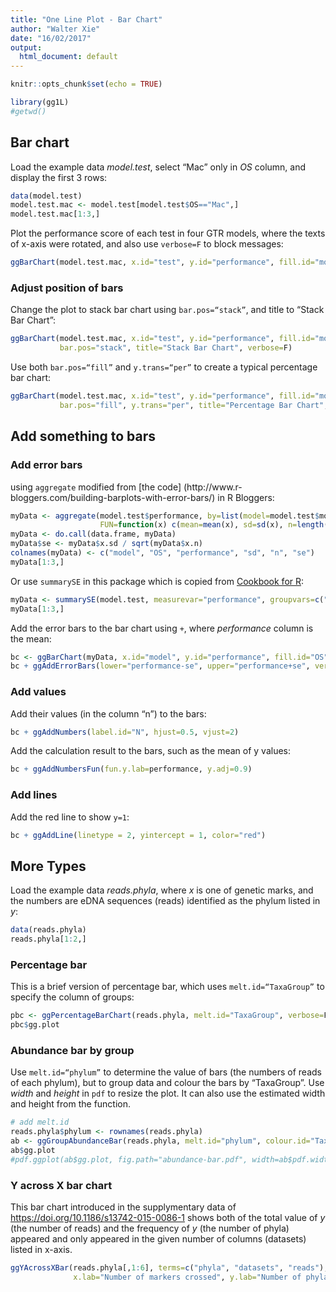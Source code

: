 ```yaml
---
title: "One Line Plot - Bar Chart"
author: "Walter Xie"
date: "16/02/2017"
output:
  html_document: default
---
```


```r
knitr::opts_chunk$set(echo = TRUE)
```


```r
library(gg1L)
#getwd()
```

## Bar chart

Load the example data *model.test*, select "Mac" only in *OS* column, and display the first 3 rows:

```r
data(model.test)
model.test.mac <- model.test[model.test$OS=="Mac",]
model.test.mac[1:3,]
```

Plot the performance score of each test in four GTR models, where the texts of x-axis were rotated, and also use <code>verbose=F</code> to block messages:

```r
ggBarChart(model.test.mac, x.id="test", y.id="performance", fill.id="model", x.text.angle=90, verbose=F)
```

### Adjust position of bars

Change the plot to stack bar chart using <code>bar.pos="stack"</code>, and title to "Stack Bar Chart":

```r
ggBarChart(model.test.mac, x.id="test", y.id="performance", fill.id="model", x.text.angle=90, 
           bar.pos="stack", title="Stack Bar Chart", verbose=F)
```

Use both <code>bar.pos="fill"</code> and <code>y.trans="per"</code> to create a typical percentage bar chart:

```r
ggBarChart(model.test.mac, x.id="test", y.id="performance", fill.id="model", x.text.angle=90, 
           bar.pos="fill", y.trans="per", title="Percentage Bar Chart", verbose=F)
```

## Add something to bars

### Add error bars

 using <code>aggregate</code> modified from [the code] (http://www.r-bloggers.com/building-barplots-with-error-bars/) in R Bloggers:

```r
myData <- aggregate(model.test$performance, by=list(model=model.test$model,OS=model.test$OS), 
                    FUN=function(x) c(mean=mean(x), sd=sd(x), n=length(x)))
myData <- do.call(data.frame, myData)
myData$se <- myData$x.sd / sqrt(myData$x.n)
colnames(myData) <- c("model", "OS", "performance", "sd", "n", "se")
myData[1:3,]
```

Or use <code>summarySE</code> in this package which is copied from [Cookbook for R](http://www.cookbook-r.com/Manipulating_data/Summarizing_data/):

```r
myData <- summarySE(model.test, measurevar="performance", groupvars=c("model", "OS"))
myData[1:3,]
```

Add the error bars to the bar chart using <code>+</code>, where *performance* column is the mean:

```r
bc <- ggBarChart(myData, x.id="model", y.id="performance", fill.id="OS", y.lab="performance", title="", verbose=F) 
bc + ggAddErrorBars(lower="performance-se", upper="performance+se", verbose=F)
```

### Add values

Add their values (in the column "n") to the bars:

```r
bc + ggAddNumbers(label.id="N", hjust=0.5, vjust=2)
```

Add the calculation result to the bars, such as the mean of y values:

```r
bc + ggAddNumbersFun(fun.y.lab=performance, y.adj=0.9)
```

### Add lines

Add the red line to show <code>y=1</code>:

```r
bc + ggAddLine(linetype = 2, yintercept = 1, color="red")
```

<!-- bug
```r
bc + ggAddLine(smooth.method = "lm")
```
--> 

## More Types

Load the example data *reads.phyla*, where *x* is one of genetic marks, and the numbers are eDNA sequences (reads) identified as the phylum listed in *y*:

```r
data(reads.phyla)
reads.phyla[1:2,]
```

### Percentage bar

This is a brief version of percentage bar, which uses <code>melt.id="TaxaGroup"</code> to specify the column of groups:

```r
pbc <- ggPercentageBarChart(reads.phyla, melt.id="TaxaGroup", verbose=F)
pbc$gg.plot
```

### Abundance bar by group

Use <code>melt.id="phylum"</code> to determine the value of bars (the numbers of reads of each phylum), but to group data and colour the bars by "TaxaGroup". Use *width* and *height* in <code>pdf</code> to resize the plot. It can also use the estimated width and height from the function.

```r
# add melt.id
reads.phyla$phylum <- rownames(reads.phyla)
ab <- ggGroupAbundanceBar(reads.phyla, melt.id="phylum", colour.id="TaxaGroup", legend.row=1, verbose=F)
ab$gg.plot
#pdf.ggplot(ab$gg.plot, fig.path="abundance-bar.pdf", width=ab$pdf.width, height=ab$pdf.height)
```


### Y across X bar chart

This bar chart introduced in the supplymentary data of <https://doi.org/10.1186/s13742-015-0086-1> shows both of the total value of *y* (the number of reads) and the frequency of *y* (the number of phyla) appeared and only appeared in the given number of columns (datasets) listed in x-axis.  

```r
ggYAcrossXBar(reads.phyla[,1:6], terms=c("phyla", "datasets", "reads"), title="", 
              x.lab="Number of markers crossed", y.lab="Number of phyla/reads", verbose=F)
```






